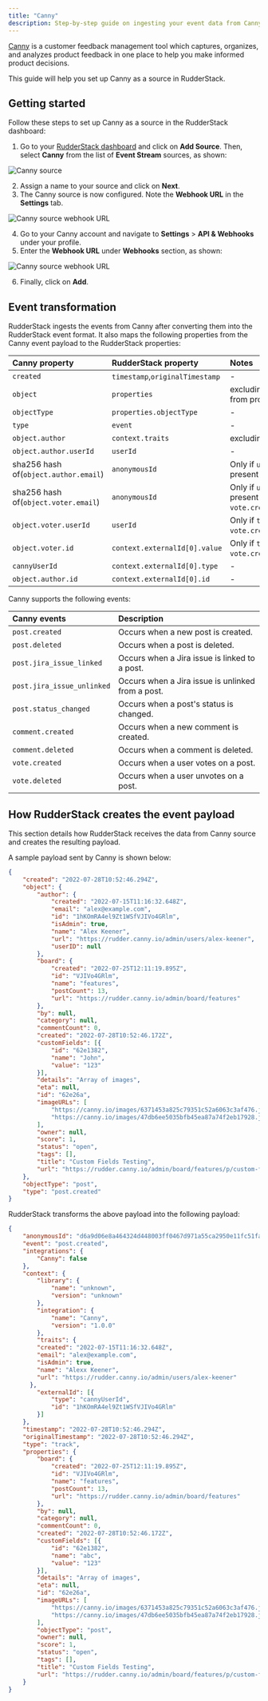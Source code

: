 ```yaml
---
title: "Canny"
description: Step-by-step guide on ingesting your event data from Canny into RudderStack.
---
```


[Canny](https://canny.io/) is a customer feedback management tool which captures, organizes, and analyzes product feedback in one place to help you make informed product decisions.

This guide will help you set up Canny as a source in RudderStack.

## Getting started

Follow these steps to set up Canny as a source in the RudderStack dashboard:

1. Go to your [RudderStack dashboard](https://app.rudderstack.com/) and click on **Add Source**. Then, select **Canny** from the list of **Event Stream** sources, as shown:

<img src="../../assets/event-stream-sources/canny-1.png" alt="Canny source" />

2. Assign a name to your source and click on **Next**.
3. The Canny source is now configured. Note the **Webhook URL** in the **Settings** tab.

<img src="../../assets/event-stream-sources/canny-2.png" alt="Canny source webhook URL" />

4. Go to your Canny account and navigate to **Settings** > **API & Webhooks** under your profile.
5. Enter the **Webhook URL** under **Webhooks** section, as shown:

<img src="../../assets/event-stream-sources/webhook-url-canny.png" alt="Canny source webhook URL" />

6. Finally, click on **Add**. 

## Event transformation

RudderStack ingests the events from Canny after converting them into the RudderStack event format. It also maps the following properties from the Canny event payload to the RudderStack properties:

| Canny property  | RudderStack property| Notes |
| :------------------ | :------------- |:------------- |
| `created`  | `timestamp`,`originalTimestamp`    | - |
| `object`        | `properties`        | excluding `author`/`voter` from properties|
| `objectType`        | `properties.objectType`        | -|
| `type`    | `event`  | -|
| `object.author`    | `context.traits`  | excluding `userId` and `id` |
| `object.author.userId`     | `userId`   |- |
| sha256 hash of(`object.author.email`)        | `anonymousId` | Only if `userId` is not present |
| sha256 hash of(`object.voter.email`)        | `anonymousId` |Only if `userId` is not present AND `type`is `vote.created`/`vote.deleted`|
| `object.voter.userId`    | `userId`  | Only if `type`is `vote.created`/`vote.deleted` |
| `object.voter.id`        | `context.externalId[0].value` | Only if `type`is `vote.created`/`vote.deleted`|
| `cannyUserId`    | `context.externalId[0].type`  |- |
| `object.author.id`     | `context.externalId[0].id`   |- |


Canny supports the following events:

| Canny events  | Description | 
| :------------------ | :------------- |
| `post.created`  | Occurs when a new post is created.    | 
| `post.deleted`        | Occurs when a post is deleted.        | 
| `post.jira_issue_linked`    | Occurs when a Jira issue is linked to a post.  | 
| `post.jira_issue_unlinked`    | Occurs when a Jira issue is unlinked from a post.  | 
| `post.status_changed`     | Occurs when a post's status is changed.  | 
| `comment.created`        | Occurs when a new comment is created. | 
| `comment.deleted`        | Occurs when a comment is deleted. | 
| `vote.created`        | Occurs when a user votes on a post. | 
| `vote.deleted`    | Occurs when a user unvotes on a post.  | 

## How RudderStack creates the event payload

This section details how RudderStack receives the data from Canny source and creates the resulting payload.

A sample payload sent by Canny is shown below:

```json
{
    "created": "2022-07-28T10:52:46.294Z",
    "object": {
        "author": {
            "created": "2022-07-15T11:16:32.648Z",
            "email": "alex@example.com",
            "id": "1hKOmRA4el9Zt1WSfVJIVo4GRlm",
            "isAdmin": true,
            "name": "Alex Keener",
            "url": "https://rudder.canny.io/admin/users/alex-keener",
            "userID": null
        },
        "board": {
            "created": "2022-07-25T12:11:19.895Z",
            "id": "VJIVo4GRlm",
            "name": "features",
            "postCount": 13,
            "url": "https://rudder.canny.io/admin/board/features"
        },
        "by": null,
        "category": null,
        "commentCount": 0,
        "created": "2022-07-28T10:52:46.172Z",
        "customFields": [{
            "id": "62e1382",
            "name": "John",
            "value": "123"
        }],
        "details": "Array of images",
        "eta": null,
        "id": "62e26a",
        "imageURLs": [
            "https://canny.io/images/6371453a825c79351c52a6063c3af476.jpg",
            "https://canny.io/images/47db6ee5035bfb45ea87a74f2eb17928.jpg"
        ],
        "owner": null,
        "score": 1,
        "status": "open",
        "tags": [],
        "title": "Custom Fields Testing",
        "url": "https://rudder.canny.io/admin/board/features/p/custom-fields-testing"
    },
    "objectType": "post",
    "type": "post.created"
}
```

RudderStack transforms the above payload into the following payload:

```json
{
    "anonymousId": "d6a9d06e8a464324d448003ff0467d971a55ca2950e11fc51faaec4e2850ecc6",
    "event": "post.created",
    "integrations": {
        "Canny": false
    },
    "context": {
        "library": {
            "name": "unknown",
            "version": "unknown"
        },
        "integration": {
            "name": "Canny",
            "version": "1.0.0"
        },
        "traits": {
        "created": "2022-07-15T11:16:32.648Z",
        "email": "alex@example.com",
        "isAdmin": true,
        "name": "Alexx Keener",
        "url": "https://rudder.canny.io/admin/users/alex-keener"
      },
        "externalId": [{
            "type": "cannyUserId",
            "id": "1hKOmRA4el9Zt1WSfVJIVo4GRlm"
        }]
    },
    "timestamp": "2022-07-28T10:52:46.294Z",
    "originalTimestamp": "2022-07-28T10:52:46.294Z",
    "type": "track",
    "properties": {
        "board": {
            "created": "2022-07-25T12:11:19.895Z",
            "id": "VJIVo4GRlm",
            "name": "features",
            "postCount": 13,
            "url": "https://rudder.canny.io/admin/board/features"
        },
        "by": null,
        "category": null,
        "commentCount": 0,
        "created": "2022-07-28T10:52:46.172Z",
        "customFields": [{
            "id": "62e1382",
            "name": "abc",
            "value": "123"
        }],
        "details": "Array of images",
        "eta": null,
        "id": "62e26a",
        "imageURLs": [
            "https://canny.io/images/6371453a825c79351c52a6063c3af476.jpg",
            "https://canny.io/images/47db6ee5035bfb45ea87a74f2eb17928.jpg"
        ],
        "objectType": "post",
        "owner": null,
        "score": 1,
        "status": "open",
        "tags": [],
        "title": "Custom Fields Testing",
        "url": "https://rudder.canny.io/admin/board/features/p/custom-fields-testing"
    }
}
```

